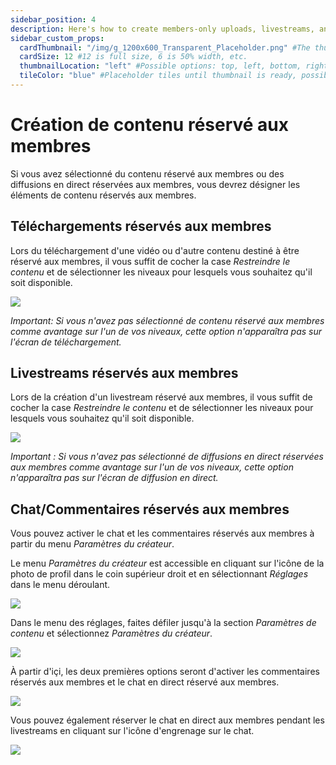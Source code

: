 ```yaml
---
sidebar_position: 4
description: Here's how to create members-only uploads, livestreams, and chat.
sidebar_custom_props:
  cardThumbnail: "/img/g_1200x600_Transparent_Placeholder.png" #The thumbnail on the category card.
  cardSize: 12 #12 is full size, 6 is 50% width, etc.
  thumbnailLocation: "left" #Possible options: top, left, bottom, right, none
  tileColor: "blue" #Placeholder tiles until thumbnail is ready, possible options: blue, cream, darkpurple, lightpurple, mauve, orange, pink, none
---
```


# Création de contenu réservé aux membres

Si vous avez sélectionné du contenu réservé aux membres ou des diffusions en direct réservées aux membres, vous devrez désigner les éléments de contenu réservés aux membres.

## Téléchargements réservés aux membres

Lors du téléchargement d'une vidéo ou d'autre contenu destiné à être réservé aux membres, il vous suffit de cocher la case *Restreindre le contenu* et de sélectionner les niveaux pour lesquels vous souhaitez qu'il soit disponible.

![](https://i.imgur.com/BBDkllL.png)

*Important: Si vous n'avez pas sélectionné de contenu réservé aux membres comme avantage sur l'un de vos niveaux, cette option n'apparaîtra pas sur l'écran de téléchargement.*

## Livestreams réservés aux membres

Lors de la création d'un livestream réservé aux membres, il vous suffit de cocher la case *Restreindre le contenu* et de sélectionner les niveaux pour lesquels vous souhaitez qu'il soit disponible.

![](https://i.imgur.com/BBDkllL.png)

*Important : Si vous n'avez pas sélectionné de diffusions en direct réservées aux membres comme avantage sur l'un de vos niveaux, cette option n'apparaîtra pas sur l'écran de diffusion en direct.*

## Chat/Commentaires réservés aux membres

Vous pouvez activer le chat et les commentaires réservés aux membres à partir du menu *Paramètres du créateur*.

Le menu *Paramètres du créateur* est accessible en cliquant sur l'icône de la photo de profil dans le coin supérieur droit et en sélectionnant *Réglages* dans le menu déroulant.

![](https://i.imgur.com/Bmqh81Y.jpg)

Dans le menu des réglages, faites défiler jusqu'à la section *Paramètres de contenu* et sélectionnez *Paramètres du créateur*.

![](https://i.imgur.com/D33SuN0.png)

À partir d'içi, les deux premières options seront d'activer les commentaires réservés aux membres et le chat en direct réservé aux membres.

![](https://i.imgur.com/tTLmFCT.png)

Vous pouvez également réserver le chat en direct aux membres pendant les livestreams en cliquant sur l'icône d'engrenage sur le chat.

![](https://i.imgur.com/JSFicSW.png)
